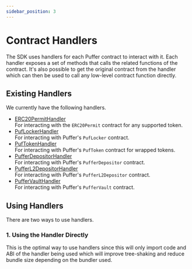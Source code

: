 ```yaml
---
sidebar_position: 3
---
```


# Contract Handlers

The SDK uses handlers for each Puffer contract to interact with it. Each handler exposes a set of methods that calls the related functions of the contract. It's also possible to get the original contract from the handler which can then be used to call any low-level contract function directly.

## Existing Handlers

We currently have the following handlers.

- [ERC20PermitHandler](../api/contracts/handlers/erc20-permit-handler.md)\
  For interacting with the `ERC20Permit` contract for any supported token.
- [PufLockerHandler](../api/contracts/handlers/puf-locker-handler.md)\
  For interacting with Puffer's `PufLocker` contract.
- [PufTokenHandler](../api/contracts/handlers/puf-token-handler.md)\
  For interacting with Puffer's `PufToken` contract for wrapped tokens.
- [PufferDepositorHandler](../api/contracts/handlers/puffer-depositor-handler.md)\
  For interacting with Puffer's `PufferDepositor` contract.
- [PufferL2DepositorHandler](../api/contracts/handlers/puffer-l2-depositor-handler.md)\
  For interacting with Puffer's `PufferL2Depositor` contract.
- [PufferVaultHandler](../api/contracts/handlers/puffer-vault-handler.md)\
  For interacting with Puffer's `PufferVault` contract.

## Using Handlers

There are two ways to use handlers.

### 1. Using the Handler Directly

This is the optimal way to use handlers since this will only import code and ABI of the handler being used which will improve tree-shaking and reduce bundle size depending on the bundler used.
